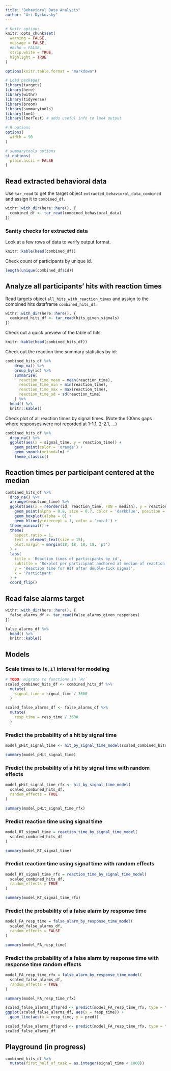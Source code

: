 ```yaml
---
title: "Behavioral Data Analysis"
author: "Ari Dyckovsky"
---
```


```r
# Knitr options
knitr::opts_chunk$set(
  warning = FALSE,
  message = FALSE,
  #echo = FALSE,
  strip.white = TRUE,
  highlight = TRUE
)

options(knitr.table.format = "markdown")

# Load packages
library(targets)
library(here)
library(withr)
library(tidyverse)
library(broom)
library(summarytools)
library(lme4)
library(lmerTest) # adds useful info to lme4 output

# R options
options(
  width = 90
)

# summarytools options
st_options(
  plain.ascii = FALSE
)
```

## Read extracted behavioral data

Use `tar_read` to get the target object `extracted_behavioral_data_combined` and assign it to `combined_df`.

```r
withr::with_dir(here::here(), {
  combined_df <- tar_read(combined_behavioral_data)
})
```

### Sanity checks for extracted data

Look at a few rows of data to verify output format.

```r
knitr::kable(head(combined_df))
```

Check count of participants by unique id.

```r
length(unique(combined_df$id))
```

## Analyze all participants' hits with reaction times

Read targets object `all_hits_with_reaction_times` and assign to the combined hits dataframe `combined_hits_df`.

```r
withr::with_dir(here::here(), {
  combined_hits_df <- tar_read(hits_given_signals)
})
```

Check out a quick preview of the table of hits

```r
knitr::kable(head(combined_hits_df))
```

Check out the reaction time summary statistics by id:

```r
combined_hits_df %>%
    drop_na() %>%
    group_by(id) %>%
    summarise(
      reaction_time_mean = mean(reaction_time),
      reaction_time_min = min(reaction_time),
      reaction_time_max = max(reaction_time),
      reaction_time_sd = sd(reaction_time)
    ) %>%
  head() %>%
  knitr::kable()
```

Check plot of all reaction times by signal times. (Note the 100ms gaps where responses were not recorded at 1-1.1, 2-2.1, ...)

```r
combined_hits_df %>%
  drop_na() %>%
  ggplot(aes(x = signal_time, y = reaction_time)) +
    geom_point(color = 'orange') +
    geom_smooth(method=lm) +
    theme_classic()
```

## Reaction times per participant centered at the median

```r
combined_hits_df %>%
  drop_na() %>%
  arrange(reaction_time) %>%
  ggplot(aes(x = reorder(id, reaction_time, FUN = median), y = reaction_time)) +
    geom_point(alpha = 0.8, size = 0.7, color = 'darkblue', position = 'jitter') +
    geom_boxplot(alpha = 0) +
    geom_hline(yintercept = 1, color = 'coral') +
  theme_minimal() +
  theme(
    aspect.ratio = 1,
    text = element_text(size = 15),
    plot.margin = margin(18, 18, 18, 18, 'pt')
  ) +
  labs(
    title = 'Reaction times of participants by id',
    subtitle = 'Boxplot per participant anchored at median of reaction time',
    y = 'Reaction time for HIT after double-tick signal',
    x = 'Participant'
  ) +
  coord_flip()
```

## Read false alarms target

```r
withr::with_dir(here::here(), {
  false_alarms_df <- tar_read(false_alarms_given_responses)
})
```

```r
false_alarms_df %>%
  head() %>%
  knitr::kable()
```

## Models

### Scale times to `[0,1]` interval for modeling

```r
# TODO: migrate to functions in `R/`
scaled_combined_hits_df <- combined_hits_df %>%
  mutate(
    signal_time = signal_time / 3600
  )

scaled_false_alarms_df <- false_alarms_df %>%
  mutate(
    resp_time = resp_time / 3600
  )
```

### Predict the probability of a hit by signal time

```r
model_pHit_signal_time <- hit_by_signal_time_model(scaled_combined_hits_df)

summary(model_pHit_signal_time)
```

### Predict the probability of a hit by signal time with random effects

```r
model_pHit_signal_time_rfx <- hit_by_signal_time_model(
  scaled_combined_hits_df, 
  random_effects = TRUE
)

summary(model_pHit_signal_time_rfx)
```

### Predict reaction time using signal time

```r
model_RT_signal_time = reaction_time_by_signal_time_model(
  scaled_combined_hits_df
)

summary(model_RT_signal_time)
```

### Predict reaction time using signal time with random effects

```r
model_RT_signal_time_rfx = reaction_time_by_signal_time_model(
  scaled_combined_hits_df,
  random_effects = TRUE
)

summary(model_RT_signal_time_rfx)
```

### Predict the probability of a false alarm by response time

```r
model_FA_resp_time = false_alarm_by_response_time_model(
  scaled_false_alarms_df,
  random_effects = FALSE
)

summary(model_FA_resp_time)
```

### Predict the probability of a false alarm by response time with response time random effects

```r
model_FA_resp_time_rfx = false_alarm_by_response_time_model(
  scaled_false_alarms_df,
  random_effects = TRUE
)

summary(model_FA_resp_time_rfx)
```

```r
scaled_false_alarms_df$pred <- predict(model_FA_resp_time_rfx, type = "response")
ggplot(scaled_false_alarms_df, aes(x = resp_time)) +
  geom_line(aes(x = resp_time, y = pred))
```

```r
scaled_false_alarms_df$pred <- predict(model_FA_resp_time_rfx, type = "response")
scaled_false_alarms_df
```

## Playground (in progress)

```r
combined_hits_df %>%
  mutate(first_half_of_task = as.integer(signal_time < 1800))
```
